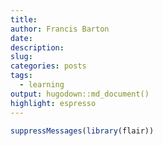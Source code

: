 ```yaml
---
title:
author: Francis Barton
date: 
description:
slug:
categories: posts
tags:
  - learning
output: hugodown::md_document()
highlight: espresso
---
```


```r
suppressMessages(library(flair))
```

